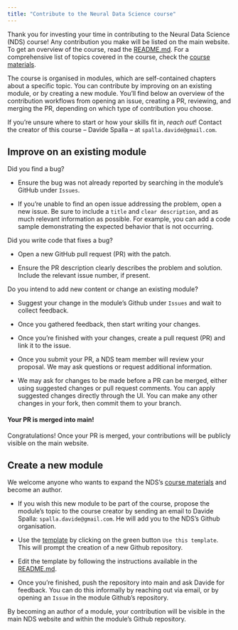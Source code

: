 ```yaml
---
title: "Contribute to the Neural Data Science course"
---
```

 
Thank you for investing your time in contributing to the Neural Data Science (NDS) course! Any contribution you make will be listed on the main website. To get an overview of the course, read the [README.md](https://github.com/neural-data-science-course/.github/blob/main/profile/README.md). For a comprehensive list of topics covered in the course, check the [course materials](https://neural-data-science-course.github.io/syllabus.html).

The course is organised in modules, which are self-contained chapters about a specific topic. You can contribute by improving on an existing module, or by creating a new module. You'll find below an overview of the contribution workflows from opening an issue, creating a PR, reviewing, and merging the PR, depending on which type of contribution you choose.

If you’re unsure where to start or how your skills fit in, *reach out*! Contact the creator of this course -- Davide Spalla -- at `spalla.davide@gmail.com`.

## Improve on an existing module

Did you find a bug? 

- Ensure the bug was not already reported by searching in the module's GitHub under `Issues`.

- If you're unable to find an open issue addressing the problem, open a new issue. Be sure to include a `title` and `clear description`, and as much relevant information as possible. For example, you can add a code sample demonstrating the expected behavior that is not occurring.

Did you write code that fixes a bug?

- Open a new GitHub pull request (PR) with the patch.

- Ensure the PR description clearly describes the problem and solution. Include the relevant issue number, if present.
 
Do you intend to add new content or change an existing module?

- Suggest your change in the module's Github under `Issues` and wait to collect feedback.

- Once you gathered feedback, then start writing your changes.

- Once you're finished with your changes, create a pull request (PR) and link it to the issue.

- Once you submit your PR, a NDS team member will review your proposal. We may ask questions or request additional information.

- We may ask for changes to be made before a PR can be merged, either using suggested changes or pull request comments. You can apply suggested changes directly through the UI. You can make any other changes in your fork, then commit them to your branch.

#### Your PR is merged into main! 

Congratulations! Once your PR is merged, your contributions will be publicly visible on the main website. 

## Create a new module

We welcome anyone who wants to expand the NDS's [course materials](https://neural-data-science-course.github.io/syllabus.html) and become an author.

- If you wish this new module to be part of the course, propose the module's topic to the course creator by sending an email to Davide Spalla: `spalla.davide@gmail.com`. He will add you to the NDS's Github organisation.

- Use the [template](https://github.com/neural-data-science-course/module-template) by clicking on the green button `Use this template`. This will prompt the creation of a new Github repository.

- Edit the template by following the instructions available in the [README.md](https://github.com/neural-data-science-course/module-template#readme).

- Once you're finished, push the repository into main and ask Davide for feedback. You can do this informally by reaching out via email, or by opening an `Issue` in the module Github's repository.

By becoming an author of a module, your contribution will be visible in the main NDS website and within the module's Github repository. 

